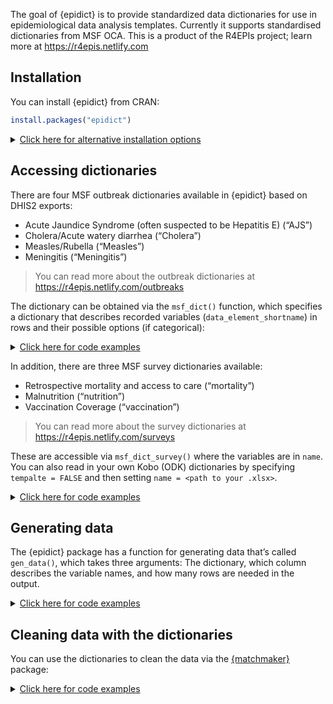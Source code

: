 The goal of {epidict} is to provide standardized data dictionaries for use in 
epidemiological data analysis templates. Currently it supports standardised 
dictionaries from MSF OCA. 
This is a product of the R4EPIs project; learn more at <https://r4epis.netlify.com>

## Installation

You can install {epidict} from CRAN:

``` r
install.packages("epidict")
```

<details>
<!--
NOTE: everything inside the details tag will be collapsed and effectively
hidden from the user
-->
<summary style='text-decoration: underline'>Click here for alternative installation options</summary>
If there is a bugfix or feature that is not yet on CRAN, you can install it via
the {drat} package:


You can install {epidict} from the R4EPI repository:

```r
# install.packages("drat")
drat::addRepo("R4EPI")
install.packages("epidict")
```

You can also install the in-development version from GitHub using the {remotes}
package (but there's no guarantee that it will be stable):

```r
# install.packages("remotes")
remotes::install_github("R4EPI/epidict") 
```

</details>


## Accessing dictionaries

There are four MSF outbreak dictionaries available in {epidict} based on DHIS2
exports:

 - Acute Jaundice Syndrome (often suspected to be Hepatitis E) ("AJS")
 - Cholera/Acute watery diarrhea ("Cholera")
 - Measles/Rubella ("Measles")
 - Meningitis ("Meningitis")

> You can read more about the outbreak dictionaries at <https://r4epis.netlify.com/outbreaks>

The dictionary can be obtained via the `msf_dict()` function, which specifies a
dictionary that describes recorded variables (`data_element_shortname`) in rows
and their possible options (if categorical):

<details>
<!--
NOTE: everything inside the details tag will be collapsed and effectively
hidden from the user
-->
<summary style='text-decoration: underline'>Click here for code examples </summary>

```r
library("epidict")
msf_dict("AJS")
msf_dict("Cholera")
msf_dict("Measles")
msf_dict("Meningitis")
```

</details>

In addition, there are three MSF survey dictionaries available:

 - Retrospective mortality and access to care ("mortality")
 - Malnutrition ("nutrition") 
 - Vaccination Coverage ("vaccination")

> You can read more about the survey dictionaries at <https://r4epis.netlify.com/surveys>

These are accessible via `msf_dict_survey()` where the variables are in 
`name`.
You can also read in your own Kobo (ODK) dictionaries by specifying `tempalte = FALSE` 
and then setting `name = <path to your .xlsx>`. 

<details>
<!--
NOTE: everything inside the details tag will be collapsed and effectively
hidden from the user
-->
<summary style='text-decoration: underline'>Click here for code examples </summary>

```r
msf_dict_survey("Mortality")
msf_dict_survey("Nutrition")
msf_dict_survey("Vaccination")
```

</details>

## Generating data

The {epidict} package has a function for generating data that's called
`gen_data()`, which takes three arguments: The dictionary, which column
describes the variable names, and how many rows are needed in the output.

<details>
<!--
NOTE: everything inside the details tag will be collapsed and effectively
hidden from the user
-->
<summary style='text-decoration: underline'>Click here for code examples </summary>

```r
gen_data("Measles", varnames = "data_element_shortname", numcases = 100, org = "MSF")
gen_data("Vaccination", varnames = "name", numcases = 100, org = "MSF")
```

</details>

## Cleaning data with the dictionaries

You can use the dictionaries to clean the data via the [{matchmaker}](https://www.repidemicsconsortium.org/matchmaker) package:

<details>
<!--
NOTE: everything inside the details tag will be collapsed and effectively
hidden from the user
-->
<summary style='text-decoration: underline'>Click here for code examples </summary>

```r
library("matchmaker")
library("dplyr")

dat <- gen_data(dictionary = "Cholera", 
  varnames = "data_element_shortname",
  numcases = 20,
  org = "MSF"
)
print(dat)

# We want the expanded dictionary, so we will select `compact = FALSE`
dict <- msf_dict(disease = "Cholera", 
  long    = TRUE,
  compact = FALSE,
  tibble  = TRUE
)
print(dict)

# Now we can use matchmaker to filter the data
dat_clean <- matchmaker::match_df(dat, dict, 
  from  = "option_code",
  to    = "option_name",
  by    = "data_element_shortname",
  order = "option_order_in_set"
)
print(dat_clean)
```

</details>
